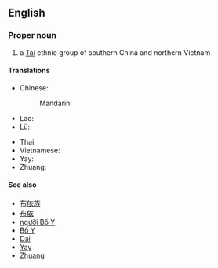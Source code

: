 ==English==
{{rfc}}
===Proper noun===
{{wikipedia|Buyei}}
{{en-proper noun}}

# a [[Tai]] ethnic group of southern China and northern Vietnam

====Translations====
{{trans-top}}
* Chinese:
*: Mandarin: {{t+|cmn|布依族|tr=Bùyī zú}}
* Lao: {{t-needed|lo}}
* Lü: {{t-needed|khb}}
{{trans-mid}}
* Thai: {{t|th|ปู้อี|tr=bpôoee|sc=Thai}}
* Vietnamese: {{t|vi|người Bố Y}}
* Yay: {{t|pcc|Buxqyaix}}
* Zhuang: {{t-needed|za}}
{{trans-bottom}}

====See also====
* [[布依族]]
* [[布依]]
* [[người Bố Y]]
* [[Bố Y]]
* [[Dai]]
* [[Yay]]
* [[Zhuang]]